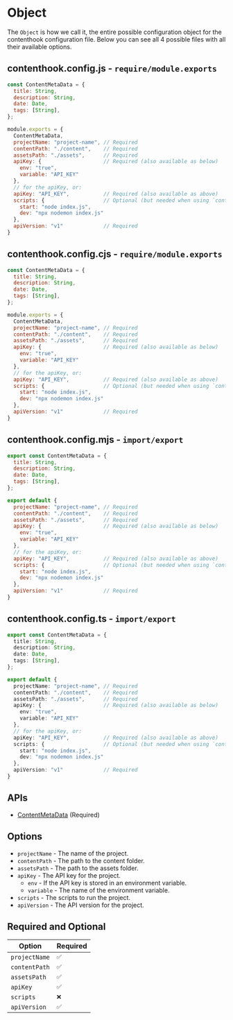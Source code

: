 # Object

The `Object` is how we call it, the entire possible configuration object for the contenthook configuration file. Below you can see all 4 possible files with all their available options.

## contenthook.config.js - `require/module.exports`

```javascript copy
const ContentMetaData = {
  title: String,
  description: String,
  date: Date,
  tags: [String],
};

module.exports = {
  ContentMetaData,
  projectName: "project-name", // Required
  contentPath: "./content",    // Required
  assetsPath: "./assets",      // Required
  apiKey: {                    // Required (also available as below)
    env: "true",
    variable: "API_KEY"
  },
  // for the apiKey, or:
  apiKey: "API_KEY",           // Required (also available as above)
  scripts: {                   // Optional (but needed when using `contenthook run <command>`)
    start: "node index.js",
    dev: "npx nodemon index.js"
  },
  apiVersion: "v1"             // Required
}
```

## contenthook.config.cjs - `require/module.exports`

```javascript copy
const ContentMetaData = {
  title: String,
  description: String,
  date: Date,
  tags: [String],
};

module.exports = {
  ContentMetaData,
  projectName: "project-name", // Required
  contentPath: "./content",    // Required
  assetsPath: "./assets",      // Required
  apiKey: {                    // Required (also available as below)
    env: "true",
    variable: "API_KEY"
  },
  // for the apiKey, or:
  apiKey: "API_KEY",           // Required (also available as above)
  scripts: {                   // Optional (but needed when using `contenthook run <command>`)
    start: "node index.js",
    dev: "npx nodemon index.js"
  },
  apiVersion: "v1"             // Required
}
```

## contenthook.config.mjs - `import/export`

```javascript copy
export const ContentMetaData = {
  title: String,
  description: String,
  date: Date,
  tags: [String],
};

export default {
  projectName: "project-name", // Required
  contentPath: "./content",    // Required
  assetsPath: "./assets",      // Required
  apiKey: {                    // Required (also available as below)
    env: "true",
    variable: "API_KEY"
  },
  // for the apiKey, or:
  apiKey: "API_KEY",           // Required (also available as above)
  scripts: {                   // Optional (but needed when using `contenthook run <command>`)
    start: "node index.js",
    dev: "npx nodemon index.js"
  },
  apiVersion: "v1"             // Required
}
```

## contenthook.config.ts - `import/export`

```typescript copy
export const ContentMetaData = {
  title: String,
  description: String,
  date: Date,
  tags: [String],
};

export default {
  projectName: "project-name", // Required
  contentPath: "./content",    // Required
  assetsPath: "./assets",      // Required
  apiKey: {                    // Required (also available as below)
    env: "true",
    variable: "API_KEY"
  },
  // for the apiKey, or:
  apiKey: "API_KEY",           // Required (also available as above)
  scripts: {                   // Optional (but needed when using `contenthook run <command>`)
    start: "node index.js",
    dev: "npx nodemon index.js"
  },
  apiVersion: "v1"             // Required
}
```

## APIs

- [ContentMetaData](/config/ContentMetaData) (Required)

## Options

- `projectName` - The name of the project.
- `contentPath` - The path to the content folder.
- `assetsPath` - The path to the assets folder.
- `apiKey` - The API key for the project.
  - `env` - If the API key is stored in an environment variable.
  - `variable` - The name of the environment variable.
- `scripts` - The scripts to run the project.
- `apiVersion` - The API version for the project.

## Required and Optional
| Option | Required |
| --- | --- |
| `projectName` | `✅` |
| `contentPath` | `✅` |
| `assetsPath` | `✅` |
| `apiKey` | `✅` |
| `scripts` | `❌` |
| `apiVersion` | `✅` |